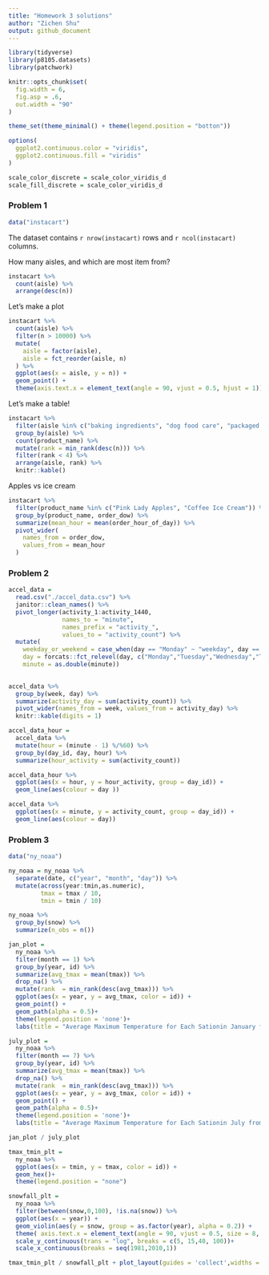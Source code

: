 ```yaml
---
title: "Homework 3 solutions"
author: "Zichen Shu"
output: github_document
---
```


```r
library(tidyverse)
library(p8105.datasets)
library(patchwork)

knitr::opts_chunk$set(
  fig.width = 6,
  fig.asp = .6,
  out.width = "90"
)

theme_set(theme_minimal() + theme(legend.position = "botton"))

options(
  ggplot2.continuous.color = "viridis",
  ggplot2.continuous.fill = "viridis"
)

scale_color_discrete = scale_color_viridis_d
scale_fill_discrete = scale_color_viridis_d
```

### Problem 1

```r
data("instacart")

```

The dataset contains `r nrow(instacart)` rows and `r ncol(instacart)` columns.

How many aisles, and which are most item from?

```r
instacart %>% 
  count(aisle) %>% 
  arrange(desc(n))
```

Let's make a plot

```r
instacart %>% 
  count(aisle) %>% 
  filter(n > 10000) %>% 
  mutate(
    aisle = factor(aisle),
    aisle = fct_reorder(aisle, n)
  ) %>% 
  ggplot(aes(x = aisle, y = n)) +
  geom_point() +
  theme(axis.text.x = element_text(angle = 90, vjust = 0.5, hjust = 1))
```

Let's make a table!

```r
instacart %>% 
  filter(aisle %in% c("baking ingredients", "dog food care", "packaged vegetables fruits")) %>% 
  group_by(aisle) %>% 
  count(product_name) %>% 
  mutate(rank = min_rank(desc(n))) %>% 
  filter(rank < 4) %>% 
  arrange(aisle, rank) %>% 
  knitr::kable()
```

Apples vs ice cream

```r
instacart %>% 
  filter(product_name %in% c("Pink Lady Apples", "Coffee Ice Cream")) %>% 
  group_by(product_name, order_dow) %>% 
  summarize(mean_hour = mean(order_hour_of_day)) %>% 
  pivot_wider(
    names_from = order_dow,
    values_from = mean_hour
  )
```


### Problem 2

```r
accel_data = 
  read.csv("./accel_data.csv") %>% 
  janitor::clean_names() %>% 
  pivot_longer(activity_1:activity_1440, 
               names_to = "minute", 
               names_prefix = "activity_", 
               values_to = "activity_count") %>%
  mutate(
    weekday_or_weekend = case_when(day == "Monday" ~ "weekday", day == "Tuesday" ~ "weekday", day == "Wednesday" ~ "weekday", day == "Thursday" ~ "weekday", day == "Friday" ~ "weekday", day == "Saturday" ~ "weekend",day == "Sunday" ~ "weekend"),
    day = forcats::fct_relevel(day, c("Monday","Tuesday","Wednesday","Thursday", "Friday", "Saturday","Sunday")),
    minute = as.double(minute))
  
```

```r
accel_data %>% 
  group_by(week, day) %>% 
  summarize(activity_day = sum(activity_count)) %>% 
  pivot_wider(names_from = week, values_from = activity_day) %>% 
  knitr::kable(digits = 1)
```

```r
accel_data_hour = 
  accel_data %>% 
  mutate(hour = (minute - 1) %/%60) %>% 
  group_by(day_id, day, hour) %>% 
  summarize(hour_activity = sum(activity_count))

accel_data_hour %>% 
  ggplot(aes(x = hour, y = hour_activity, group = day_id)) +
  geom_line(aes(colour = day ))

accel_data %>% 
  ggplot(aes(x = minute, y = activity_count, group = day_id)) +
  geom_line(aes(colour = day))
```

### Problem 3

```r
data("ny_noaa")

ny_noaa = ny_noaa %>%  
  separate(date, c("year", "month", "day")) %>% 
  mutate(across(year:tmin,as.numeric),
         tmax = tmax / 10,
         tmin = tmin / 10)

ny_noaa %>% 
  group_by(snow) %>% 
  summarize(n_obs = n())

```

```r
jan_plot =
  ny_noaa %>% 
  filter(month == 1) %>% 
  group_by(year, id) %>% 
  summarize(avg_tmax = mean(tmax)) %>% 
  drop_na() %>% 
  mutate(rank  = min_rank(desc(avg_tmax))) %>% 
  ggplot(aes(x = year, y = avg_tmax, color = id)) + 
  geom_point() +
  geom_path(alpha = 0.5)+
  theme(legend.position = 'none')+
  labs(title = "Average Maximum Temperature for Each Sationin January from 1981-2010", x = "Year", y = "Average Max Temp")

july_plot = 
  ny_noaa %>% 
  filter(month == 7) %>% 
  group_by(year, id) %>% 
  summarize(avg_tmax = mean(tmax)) %>% 
  drop_na() %>% 
  mutate(rank  = min_rank(desc(avg_tmax))) %>% 
  ggplot(aes(x = year, y = avg_tmax, color = id)) + 
  geom_point() +
  geom_path(alpha = 0.5)+
  theme(legend.position = 'none')+
  labs(title = "Average Maximum Temperature for Each Sationin July from 1981-2010", x = "Year", y = "Average Max Temp")

jan_plot / july_plot
```

```r
tmax_tmin_plt = 
  ny_noaa %>% 
  ggplot(aes(x = tmin, y = tmax, color = id)) +
  geom_hex()+
  theme(legend.position = "none")

snowfall_plt =
  ny_noaa %>%
  filter(between(snow,0,100), !is.na(snow)) %>% 
  ggplot(aes(x = year)) +
  geom_violin(aes(y = snow, group = as.factor(year), alpha = 0.2)) +
  theme( axis.text.x = element_text(angle = 90, vjust = 0.5, size = 8, hjust = 1)) +
  scale_y_continuous(trans = "log", breaks = c(5, 15,40, 100))+
  scale_x_continuous(breaks = seq(1981,2010,1))

tmax_tmin_plt / snowfall_plt + plot_layout(guides = 'collect',widths = 8, heights = 16)
```






